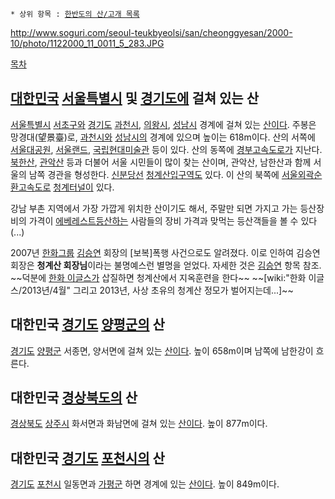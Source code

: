  * 상위 항목 : [[한반도의 산/고개 목록]]

http://www.soguri.com/seoul-teukbyeolsi/san/cheonggyesan/2000-10/photo/1122000_11_0011_5_283.JPG

[[목차]]
== [[대한민국]] [[서울특별시]] 및 [[경기도]]에 걸쳐 있는 산 ==
[[서울특별시]] [[서초구]]와 [[경기도]] [[과천시]], [[의왕시]], [[성남시]] 경계에 걸쳐 있는 [[산]]이다. 주봉은 망경대(望景臺)로, [[과천시]]와 [[성남시]]의 경계에 있으며 높이는 618m이다. 산의 서쪽에 [[서울대공원]], [[서울랜드]], [[국립현대미술관]] 등이 있다. 산의 동쪽에 [[경부고속도로]]가 지난다. [[북한산]], [[관악산]] 등과 더불어 서울 시민들이 많이 찾는 산이며, 관악산, 남한산과 함께 서울의 남쪽 경관을 형성한다. [[신분당선]] [[청계산입구역]]도 있다. 이 산의 북쪽에 [[서울외곽순환고속도로]] [[청계터널]]이 있다.

강남 부촌 지역에서 가장 가깝게 위치한 산이기도 해서, 주말만 되면 가지고 가는 등산장비의 가격이 [[에베레스트]]등산하는 사람들의 장비 가격과 맞먹는 등산객들을 볼 수 있다(...)

2007년 [[한화그룹]] [[김승연]] 회장의 [보복]폭행 사건으로도 알려졌다. 이로 인하여 김승연 회장은 '''청계산 회장님'''이라는 불명예스런 별명을 얻었다. 자세한 것은 [[김승연]] 항목 참조. ~~덕분에 [[한화 이글스]]가 삽질하면 청계산에서 지옥훈련을 한다~~ ~~[wiki:"한화 이글스/2013년/4월" 그리고 2013년, 사상 초유의 청계산 정모가 벌어지는데...]~~
== 대한민국 [[경기도]] [[양평군]]의 산 ==
[[경기도]] [[양평군]] 서종면, 양서면에 걸쳐 있는 [[산]]이다. 높이 658m이며 남쪽에 남한강이 흐른다.

== 대한민국 [[경상북도]]의 산 ==
[[경상북도]] [[상주시]] 화서면과 화남면에 걸쳐 있는 [[산]]이다. 높이 877m이다.

== 대한민국 [[경기도]] [[포천시]]의 산 ==
[[경기도]] [[포천시]] 일동면과 [[가평군]] 하면 경계에 있는 [[산]]이다. 높이 849m이다.
